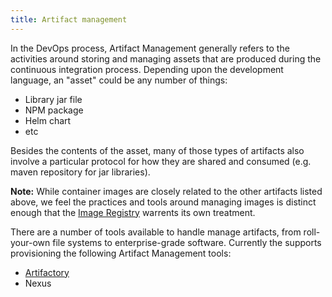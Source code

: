 ```yaml
---
title: Artifact management
---
```



In the DevOps process, Artifact Management generally refers to the activities around storing and managing assets that are
produced during the continuous integration process. Depending upon the development language, an "asset" could be any number
of things:

- Library jar file
- NPM package
- Helm chart
- etc

Besides the contents of the asset, many of those types of artifacts also involve a particular protocol for how they are shared
and consumed (e.g. maven repository for jar libraries).

<InlineNotification>

**Note:** While container images are closely related to the other artifacts listed above, we feel the practices and tools
around managing images is distinct enough that the [Image Registry](/getting-started-day-1/image-registry) warrents its own
treatment.  

</InlineNotification>

There are a number of tools available to handle manage artifacts, from roll-your-own file systems to enterprise-grade
software. Currently the <Globals name="shortName" /> supports provisioning the following Artifact Management tools:

- [Artifactory](/tools/artifactory)
- Nexus
